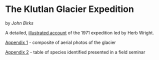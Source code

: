 # The Klutlan Glacier Expedition

by *John Birks*

A detailed, [illustrated account](Klutlan/KlutlanGalcier_HJBB.pdf) of the 1971 expedition led by Herb Wright.

[Appendix 1](Klutlan/Klutlan_aerial-photos_App1.pdf) - composite of aerial photos of the glacier

[Appendix 2](Klutlan/Yukon_releves_App2.pdf) - table of species identified presented in a field seminar
